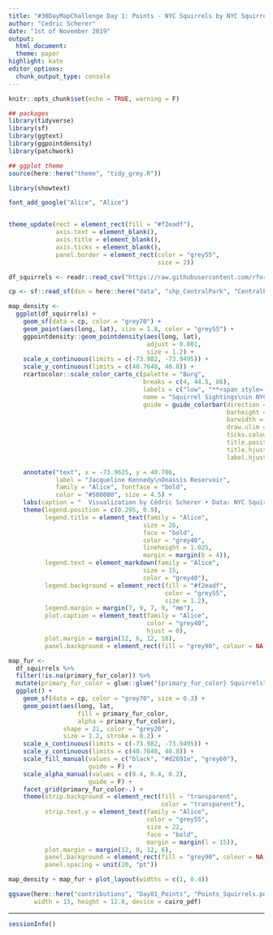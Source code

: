 ```yaml
---
title: "#30DayMapChallenge Day 1: Points - NYC Squirrels by NYC Squirrel Census"
author: "Cedric Scherer"
date: "1st of November 2019"
output:
  html_document:
  theme: paper
highlight: kate
editor_options:
  chunk_output_type: console
---
```


```r
knitr::opts_chunk$set(echo = TRUE, warning = F)
```

```r
## packages
library(tidyverse)
library(sf)
library(ggtext)
library(ggpointdensity)
library(patchwork)

## ggplot theme
source(here::here("theme", "tidy_grey.R"))

library(showtext)

font_add_google("Alice", "Alice")


theme_update(rect = element_rect(fill = "#f2eadf"),
             axis.text = element_blank(),
             axis.title = element_blank(),
             axis.ticks = element_blank(),
             panel.border = element_rect(color = "grey55",
                                         size = 2))
```

```r
df_squirrels <- readr::read_csv("https://raw.githubusercontent.com/rfordatascience/tidytuesday/master/data/2019/2019-10-29/nyc_squirrels.csv")

cp <- sf::read_sf(dsn = here::here("data", "shp_CentralPark", "CentralPark.shp"), layer = "CentralPark")
```

```r
map_density <-
  ggplot(df_squirrels) +
    geom_sf(data = cp, color = "grey70") +
    geom_point(aes(long, lat), size = 1.8, color = "grey55") +
    ggpointdensity::geom_pointdensity(aes(long, lat),
                                      adjust = 0.001,
                                      size = 1.2) +
    scale_x_continuous(limits = c(-73.982, -73.9495)) +
    scale_y_continuous(limits = c(40.7648, 40.8)) +
    rcartocolor::scale_color_carto_c(palette = "Burg",
                                     breaks = c(4, 44.5, 86),
                                     labels = c("low", "**<span style='font-family:Cambria'>←  </span> Clustering of Sightings <span style='font-family:Cambria'>  →</span>**", "high"),
                                     name = "Squirrel Sightings\nin NYC's Central Park",
                                     guide = guide_colorbar(direction = "horizontal",
                                                            barheight = unit(3, units = "mm"),
                                                            barwidth = unit(100, units = "mm"),
                                                            draw.ulim = FALSE,
                                                            ticks.colour = "transparent",
                                                            title.position = 'top',
                                                            title.hjust = 0.5,
                                                            label.hjust = 0.5)) +

    annotate("text", x = -73.9625, y = 40.786,
             label = "Jacqueline Kennedy\nOnassis Reservoir",
             family = "Alice", fontface = "bold",
             color = "#580000", size = 4.5) +
    labs(caption = "  Visualization by Cédric Scherer • Data: NYC Squirrel Census • Map: OpenStreetMap") +
    theme(legend.position = c(0.295, 0.9),
          legend.title = element_text(family = "Alice",
                                     size = 26,
                                     face = "bold",
                                     color = "grey40",
                                     lineheight = 1.025,
                                     margin = margin(b = 4)),
          legend.text = element_markdown(family = "Alice",
                                     size = 15,
                                     color = "grey40"),
          legend.background = element_rect(fill = "#f2eadf",
                                           color = "grey55",
                                           size = 1.2),
          legend.margin = margin(7, 9, 7, 9, "mm"),
          plot.caption = element_text(family = "Alice",
                                      color = "grey40",
                                      hjust = 0),
          plot.margin = margin(12, 6, 12, 18),
          panel.background = element_rect(fill = "grey90", colour = NA))
```

```r
map_fur <-
  df_squirrels %>%
  filter(!is.na(primary_fur_color)) %>%
  mutate(primary_fur_color = glue::glue("{primary_fur_color} Squirrels")) %>%
  ggplot() +
    geom_sf(data = cp, color = "grey70", size = 0.3) +
    geom_point(aes(long, lat,
                   fill = primary_fur_color,
                   alpha = primary_fur_color),
               shape = 21, color = "grey20",
               size = 1.2, stroke = 0.2) +
    scale_x_continuous(limits = c(-73.982, -73.9495)) +
    scale_y_continuous(limits = c(40.7648, 40.8)) +
    scale_fill_manual(values = c("black", "#d2691e", "grey60"),
                      guide = F) +
    scale_alpha_manual(values = c(0.4, 0.4, 0.2),
                      guide = F) +
    facet_grid(primary_fur_color~.) +
    theme(strip.background = element_rect(fill = "transparent",
                                          color = "transparent"),
          strip.text.y = element_text(family = "Alice",
                                      color = "grey55",
                                      size = 22,
                                      face = "bold",
                                      margin = margin(l = 15)),
          plot.margin = margin(12, 0, 12, 6),
          panel.background = element_rect(fill = "grey90", colour = NA),
          panel.spacing = unit(20, "pt"))
```

```r
map_density + map_fur + plot_layout(widths = c(1, 0.4))

ggsave(here::here("contributions", "Day01_Points", "Points_Squirrels.pdf"),
       width = 13, height = 12.8, device = cairo_pdf)
```

***

```r
sessionInfo()
```
